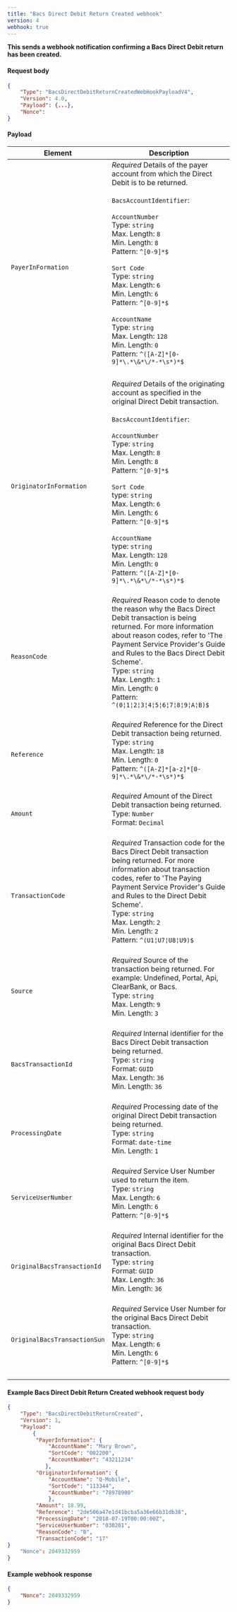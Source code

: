 ```yaml
---
title: "Bacs Direct Debit Return Created webhook"
version: 4
webhook: true
---
```


**This sends a webhook notification confirming a Bacs Direct Debit return has been created.**

#### Request body

```json
{
    "Type": "BacsDirectDebitReturnCreatedWebHookPayloadV4",
    "Version": 4.0,
    "Payload": {...},
    "Nonce":
}
```

#### Payload
| Element                       | Description                                                                                                                                                                                                                                                                                                                                                                                                                                                                                                                                                                                                                                                                                                                                                                                                                             |
|-------------------------------|-----------------------------------------------------------------------------------------------------------------------------------------------------------------------------------------------------------------------------------------------------------------------------------------------------------------------------------------------------------------------------------------------------------------------------------------------------------------------------------------------------------------------------------------------------------------------------------------------------------------------------------------------------------------------------------------------------------------------------------------------------------------------------------------------------------------------------------------|
| `PayerInFormation`               |*Required* Details of the payer account from which the Direct Debit is to be returned.<br /><br />`BacsAccountIdentifier`:<br /><br />`AccountNumber`<br />        Type: `string` <br />        Max. Length: `8`<br />        Min. Length: `8`<br />        Pattern: `^[0-9]*$`<br /><br />`Sort Code`<br />        Type: `string`<br />        Max. Length: `6`<br />        Min. Length: `6`<br />        Pattern: `^[0-9]*$`<br /><br />`AccountName`<br />        Type: `string`<br />        Max. Length: `128`<br />        Min. Length: `0`<br />        Pattern: `^([A-Z]*[0-9]*\.*\&*\/*-*\s*)*$`<br /> <br />             
                                                                                                                                                                                                                                                                                                                                                                                                                                                                                                                                                                                                                         |
| `OriginatorInFormation`                      |*Required*  Details of the originating account as specified in the original Direct Debit transaction.<br /><br />`BacsAccountIdentifier`:<br /><br />`AccountNumber`<br />        Type: `string` <br />        Max. Length: `8`<br />        Min. Length: `8`<br />        Pattern: `^[0-9]*$`<br /><br />`Sort Code`<br />        type: `string`<br />        Max. Length: `6`<br />        Min. Length: `6`<br />        Pattern: `^[0-9]*$`<br /><br />`AccountName`<br />        type: `string`<br />        Max. Length: `128`<br />        Min. Length: `0`<br />        Pattern: `^([A-Z]*[0-9]*\.*\&*\/*-*\s*)*$`<br /> <br />                                                                                                                                                                                                                                                                                                                                                                                                                                                                                                                                                                                                                                                                                                                                                                                                              |
| `ReasonCode`       |*Required* Reason code to denote the reason why the Bacs Direct Debit transaction is being returned. For more information about reason codes, refer to 'The Payment Service Provider's Guide and Rules to the Bacs Direct Debit Scheme'.<br/>Type: `string` <br/>Max. Length: `1`<br/>Min. Length: `0`<br />        Pattern: `^(0¦1¦2¦3¦4¦5¦6¦7¦8¦9¦A¦B)$`<br /> <br /> 
| `Reference`                      |*Required*  Reference for the Direct Debit transaction being returned.<br />Type: `string`<br/>Max. Length: `18`	<br/>Min. Length: `0`<br/>Pattern: `^([A-Z]*[a-z]*[0-9]*\.*\&*\/*-*\s*)*$`<br /><br />                                                                                                                                               
| `Amount`            |*Required*  Amount of the Direct Debit transaction being returned.<br /> Type: `Number`<br/>Format: `Decimal`<br /><br />
| `TransactionCode`            |*Required*  Transaction code for the Bacs Direct Debit transaction being returned. For more information about transaction codes, refer to 'The Paying Payment Service Provider's Guide and Rules to the Direct Debit Scheme'.<br /> Type: `string`<br/>Max. Length: `2`<br/>Min. Length: `2`<br /> Pattern: `^(U1¦U7¦U8¦U9)$`                                                                                                        <br /> <br />    
| `Source`                |*Required*  Source of the transaction being returned. For example: Undefined, Portal, Api, ClearBank, or Bacs.<br />Type: `string`<br/>Max. Length: `9`<br/>Min. Length: `3`<br/>   <br />
| `BacsTransactionId`             |*Required*  Internal identifier for the Bacs Direct Debit transaction being returned.<br />Type: `string`<br />Format: `GUID`<br/>Max. Length: `36`<br/>Min. Length: `36`<br/>  <br />      
| `ProcessingDate`       |*Required* Processing date of the original Direct Debit transaction being returned.<br/>Type: `string` <br/>Format: `date-time`<br/>Min. Length: `1`<br /> <br /> 
| `ServiceUserNumber`                    |*Required*  Service User Number used to return the item.<br /> Type: `string`<br />  Max. Length: `6`<br />    Min. Length: `6`<br />    Pattern: `^[0-9]*$` <br /> <br />    
| `OriginalBacsTransactionId`                   |*Required*  Internal identifier for the original Bacs Direct Debit transaction.<br />Type: `string`<br />Format: `GUID`<br/>Max. Length: `36`<br/>Min. Length: `36`<br/> <br /> 
| `OriginalBacsTransactionSun`                    |*Required*  Service User Number for the original Bacs Direct Debit transaction.<br /> Type: `string`<br />  Max. Length: `6`<br />    Min. Length: `6`<br />    Pattern: `^[0-9]*$` <br /> <br />                                                                                                                                                 
                                                                                                                                                                                                                                                                                                                                                                                                                                                                                                                                                                                                                                                                                                                                                                                                                                                                                                                                                                                                                                                                                                                          |

#### Example Bacs Direct Debit Return Created webhook request body

```json
{
	"Type": "BacsDirectDebitReturnCreated",
	"Version": 1,
	"Payload":
		{
		 "PayerInformation": {
			 "AccountName": "Mary Brown",
			 "SortCode": "002200",
			 "AccountNumber": "43211234"
			},
		 "OriginatorInformation": {
			 "AccountName": "Q-Mobile",
			 "SortCode": "113344",
			 "AccountNumber": "78978900"
			 },
		 "Amount": 18.99,
		 "Reference": "2de506a47e1d41bcba5a36e66b31db38",
		 "ProcessingDate": "2018-07-19T00:00:00Z",
		 "ServiceUserNumber": "030201",
		 "ReasonCode": "B",
		 "TransactionCode": "17"
}
	"Nonce": 2049332959
}
```
#### Example webhook response

```json
{
    "Nonce": 2049332959
}
```
